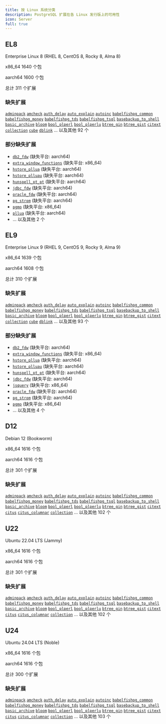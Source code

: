 ```yaml
---
title: 按 Linux 系统分类
description: PostgreSQL 扩展在各 Linux 发行版上的可用性
icon: Server
full: true
---
```




## EL8

Enterprise Linux 8 (RHEL 8, CentOS 8, Rocky 8, Alma 8)

<Badge variant="blue-subtle">x86_64</Badge> <Badge variant="gray-subtle">1640 个包</Badge>

<Badge variant="orange-subtle">aarch64</Badge> <Badge variant="gray-subtle">1600 个包</Badge>

<Badge variant="green-subtle">总计</Badge> <Badge variant="gray-subtle">311 个扩展</Badge>

### 缺失扩展

[`adminpack`](/zh/e/adminpack) [`amcheck`](/zh/e/amcheck) [`auth_delay`](/zh/e/auth_delay) [`auto_explain`](/zh/e/auto_explain) [`autoinc`](/zh/e/autoinc) [`babelfishpg_common`](/zh/e/babelfishpg_common) [`babelfishpg_money`](/zh/e/babelfishpg_money) [`babelfishpg_tds`](/zh/e/babelfishpg_tds) [`babelfishpg_tsql`](/zh/e/babelfishpg_tsql) [`basebackup_to_shell`](/zh/e/basebackup_to_shell) [`basic_archive`](/zh/e/basic_archive) [`bloom`](/zh/e/bloom) [`bool_plperl`](/zh/e/bool_plperl) [`bool_plperlu`](/zh/e/bool_plperlu) [`btree_gin`](/zh/e/btree_gin) [`btree_gist`](/zh/e/btree_gist) [`citext`](/zh/e/citext) [`collection`](/zh/e/collection) [`cube`](/zh/e/cube) [`dblink`](/zh/e/dblink) ... 以及其他 92 个

### 部分缺失扩展

- [`db2_fdw`](/zh/e/db2_fdw) (缺失平台: aarch64)
- [`extra_window_functions`](/zh/e/extra_window_functions) (缺失平台: x86_64)
- [`hstore_pllua`](/zh/e/hstore_pllua) (缺失平台: aarch64)
- [`hstore_plluau`](/zh/e/hstore_plluau) (缺失平台: aarch64)
- [`hunspell_pt_pt`](/zh/e/hunspell_pt_pt) (缺失平台: aarch64)
- [`jdbc_fdw`](/zh/e/jdbc_fdw) (缺失平台: aarch64)
- [`oracle_fdw`](/zh/e/oracle_fdw) (缺失平台: aarch64)
- [`pg_strom`](/zh/e/pg_strom) (缺失平台: aarch64)
- [`pgmp`](/zh/e/pgmp) (缺失平台: x86_64)
- [`pllua`](/zh/e/pllua) (缺失平台: aarch64)
- ... 以及其他 2 个


## EL9

Enterprise Linux 9 (RHEL 9, CentOS 9, Rocky 9, Alma 9)

<Badge variant="blue-subtle">x86_64</Badge> <Badge variant="gray-subtle">1639 个包</Badge>

<Badge variant="orange-subtle">aarch64</Badge> <Badge variant="gray-subtle">1608 个包</Badge>

<Badge variant="green-subtle">总计</Badge> <Badge variant="gray-subtle">310 个扩展</Badge>

### 缺失扩展

[`adminpack`](/zh/e/adminpack) [`amcheck`](/zh/e/amcheck) [`auth_delay`](/zh/e/auth_delay) [`auto_explain`](/zh/e/auto_explain) [`autoinc`](/zh/e/autoinc) [`babelfishpg_common`](/zh/e/babelfishpg_common) [`babelfishpg_money`](/zh/e/babelfishpg_money) [`babelfishpg_tds`](/zh/e/babelfishpg_tds) [`babelfishpg_tsql`](/zh/e/babelfishpg_tsql) [`basebackup_to_shell`](/zh/e/basebackup_to_shell) [`basic_archive`](/zh/e/basic_archive) [`bloom`](/zh/e/bloom) [`bool_plperl`](/zh/e/bool_plperl) [`bool_plperlu`](/zh/e/bool_plperlu) [`btree_gin`](/zh/e/btree_gin) [`btree_gist`](/zh/e/btree_gist) [`citext`](/zh/e/citext) [`collection`](/zh/e/collection) [`cube`](/zh/e/cube) [`dblink`](/zh/e/dblink) ... 以及其他 93 个

### 部分缺失扩展

- [`db2_fdw`](/zh/e/db2_fdw) (缺失平台: aarch64)
- [`extra_window_functions`](/zh/e/extra_window_functions) (缺失平台: x86_64)
- [`hstore_pllua`](/zh/e/hstore_pllua) (缺失平台: aarch64)
- [`hstore_plluau`](/zh/e/hstore_plluau) (缺失平台: aarch64)
- [`hunspell_pt_pt`](/zh/e/hunspell_pt_pt) (缺失平台: aarch64)
- [`jdbc_fdw`](/zh/e/jdbc_fdw) (缺失平台: aarch64)
- [`jsquery`](/zh/e/jsquery) (缺失平台: x86_64)
- [`oracle_fdw`](/zh/e/oracle_fdw) (缺失平台: aarch64)
- [`pg_strom`](/zh/e/pg_strom) (缺失平台: aarch64)
- [`pgmp`](/zh/e/pgmp) (缺失平台: x86_64)
- ... 以及其他 4 个


## D12

Debian 12 (Bookworm)

<Badge variant="blue-subtle">x86_64</Badge> <Badge variant="gray-subtle">1616 个包</Badge>

<Badge variant="orange-subtle">aarch64</Badge> <Badge variant="gray-subtle">1616 个包</Badge>

<Badge variant="green-subtle">总计</Badge> <Badge variant="gray-subtle">301 个扩展</Badge>

### 缺失扩展

[`adminpack`](/zh/e/adminpack) [`amcheck`](/zh/e/amcheck) [`auth_delay`](/zh/e/auth_delay) [`auto_explain`](/zh/e/auto_explain) [`autoinc`](/zh/e/autoinc) [`babelfishpg_common`](/zh/e/babelfishpg_common) [`babelfishpg_money`](/zh/e/babelfishpg_money) [`babelfishpg_tds`](/zh/e/babelfishpg_tds) [`babelfishpg_tsql`](/zh/e/babelfishpg_tsql) [`basebackup_to_shell`](/zh/e/basebackup_to_shell) [`basic_archive`](/zh/e/basic_archive) [`bloom`](/zh/e/bloom) [`bool_plperl`](/zh/e/bool_plperl) [`bool_plperlu`](/zh/e/bool_plperlu) [`btree_gin`](/zh/e/btree_gin) [`btree_gist`](/zh/e/btree_gist) [`citext`](/zh/e/citext) [`citus`](/zh/e/citus) [`citus_columnar`](/zh/e/citus_columnar) [`collection`](/zh/e/collection) ... 以及其他 102 个


## U22

Ubuntu 22.04 LTS (Jammy)

<Badge variant="blue-subtle">x86_64</Badge> <Badge variant="gray-subtle">1616 个包</Badge>

<Badge variant="orange-subtle">aarch64</Badge> <Badge variant="gray-subtle">1616 个包</Badge>

<Badge variant="green-subtle">总计</Badge> <Badge variant="gray-subtle">301 个扩展</Badge>

### 缺失扩展

[`adminpack`](/zh/e/adminpack) [`amcheck`](/zh/e/amcheck) [`auth_delay`](/zh/e/auth_delay) [`auto_explain`](/zh/e/auto_explain) [`autoinc`](/zh/e/autoinc) [`babelfishpg_common`](/zh/e/babelfishpg_common) [`babelfishpg_money`](/zh/e/babelfishpg_money) [`babelfishpg_tds`](/zh/e/babelfishpg_tds) [`babelfishpg_tsql`](/zh/e/babelfishpg_tsql) [`basebackup_to_shell`](/zh/e/basebackup_to_shell) [`basic_archive`](/zh/e/basic_archive) [`bloom`](/zh/e/bloom) [`bool_plperl`](/zh/e/bool_plperl) [`bool_plperlu`](/zh/e/bool_plperlu) [`btree_gin`](/zh/e/btree_gin) [`btree_gist`](/zh/e/btree_gist) [`citext`](/zh/e/citext) [`citus`](/zh/e/citus) [`citus_columnar`](/zh/e/citus_columnar) [`collection`](/zh/e/collection) ... 以及其他 102 个


## U24

Ubuntu 24.04 LTS (Noble)

<Badge variant="blue-subtle">x86_64</Badge> <Badge variant="gray-subtle">1616 个包</Badge>

<Badge variant="orange-subtle">aarch64</Badge> <Badge variant="gray-subtle">1616 个包</Badge>

<Badge variant="green-subtle">总计</Badge> <Badge variant="gray-subtle">300 个扩展</Badge>

### 缺失扩展

[`adminpack`](/zh/e/adminpack) [`amcheck`](/zh/e/amcheck) [`auth_delay`](/zh/e/auth_delay) [`auto_explain`](/zh/e/auto_explain) [`autoinc`](/zh/e/autoinc) [`babelfishpg_common`](/zh/e/babelfishpg_common) [`babelfishpg_money`](/zh/e/babelfishpg_money) [`babelfishpg_tds`](/zh/e/babelfishpg_tds) [`babelfishpg_tsql`](/zh/e/babelfishpg_tsql) [`basebackup_to_shell`](/zh/e/basebackup_to_shell) [`basic_archive`](/zh/e/basic_archive) [`bloom`](/zh/e/bloom) [`bool_plperl`](/zh/e/bool_plperl) [`bool_plperlu`](/zh/e/bool_plperlu) [`btree_gin`](/zh/e/btree_gin) [`btree_gist`](/zh/e/btree_gist) [`citext`](/zh/e/citext) [`citus`](/zh/e/citus) [`citus_columnar`](/zh/e/citus_columnar) [`collection`](/zh/e/collection) ... 以及其他 103 个


